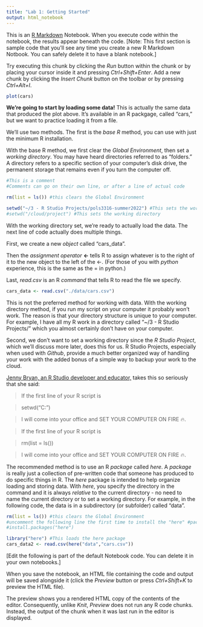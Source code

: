 ```yaml
---
title: "Lab 1: Getting Started"
output: html_notebook
---
```


This is an [R Markdown](http://rmarkdown.rstudio.com) Notebook. When you execute code within the notebook, the results appear beneath the code. [Note: This first section is sample code that you'll see any time you create a new R Markdown Notbook. You can safely delete it to have a blank notebook.]

Try executing this chunk by clicking the *Run* button within the chunk or by placing your cursor inside it and pressing *Ctrl+Shift+Enter*. 
Add a new chunk by clicking the *Insert Chunk* button on the toolbar or by pressing *Ctrl+Alt+I*.

```r
plot(cars)
```
**We're going to start by loading some data!** This is actually the same data that produced the plot above. It's available in an R packgage, called "cars," but we want to practice loading it from a file. 

We'll use two methods. The first is the *base R* method, you can use with just the minimum R installation. 

With the base R method, we first clear the *Global Environment*, then set a *working directory*. You may have heard directories referred to as "folders." A directory refers to a specific section of your computer's disk drive, the permanent storage that remains even if you turn the computer off. 

```r
#This is a comment
#Comments can go on their own line, or after a line of actual code

rm(list = ls()) #this clears the Global Environment

setwd("~/3 - R Studio Projects/pols3316-summer2022") #This sets the working directory
#setwd("/cloud/project") #This sets the working directory
```

With the working directory set, we're ready to actually load the data. The next line of code actually does multiple things. 

First, we create a new *object* called "cars_data".

Then the *assignment operator* **<-** tells R to assign whatever is to the right of it to the new object to the left of the <-. (For those of you with *python* experience, this is the same as the = in python.)

Last, *read.csv* is an R *command* that tells R to read the file we specify. 

```r
cars_data <- read.csv("./data/cars.csv") 
```

This is not the preferred method for working with data.  With the working directory method, if you run my script on your computer it probably won't work. The reason is that your directory structure is unique to your computer. For example, I have all my R work in a directory called "~/3 - R Studio Projects/" which you almost certainly don't have on your computer. 

Second, we don't want to set a working directory since the *R Studio Project*, which we'll discuss more later, does this for us. R Studio Projects, especially when used with *Github*, provide a much better organized way of handling your work with the added bonus of a simple way to backup your work to the cloud.

[Jenny Bryan, an R Studio developer and educator,](https://www.tidyverse.org/blog/2017/12/workflow-vs-script/) takes this so seriously that she said: 

> If the first line of your R script is

> setwd("C:\Users\jenny\path\that\only\I\have")

> I will come into your office and SET YOUR COMPUTER ON FIRE 🔥.

> If the first line of your R script is

> rm(list = ls())

> I will come into your office and SET YOUR COMPUTER ON FIRE 🔥.


The recommended method is to use an R *package* called *here*. A *package* is really just a collection of pre-written code that someone has produced to do specific things in R. The *here* package is intended to help organize loading and storing data. With *here*, you specify the directory in the command and it is always *relative* to the current directory - no need to name the current directory or to set a working directory. For example, in the following code, the data is in a subdirectory (or subfolder) called "data".

```r
rm(list = ls()) #this clears the Global Environment
#uncomment the following line the first time to install the "here" #package
#install.packages("here")

library("here") #This loads the here package
cars_data2 <- read.csv(here("data","cars.csv"))
```





[Edit the following is part of the default Notebook code. You can delete it in your own notebooks.]

When you save the notebook, an HTML file containing the code and output will be saved alongside it (click the *Preview* button or press *Ctrl+Shift+K* to preview the HTML file).

The preview shows you a rendered HTML copy of the contents of the editor. Consequently, unlike *Knit*, *Preview* does not run any R code chunks. Instead, the output of the chunk when it was last run in the editor is displayed.
